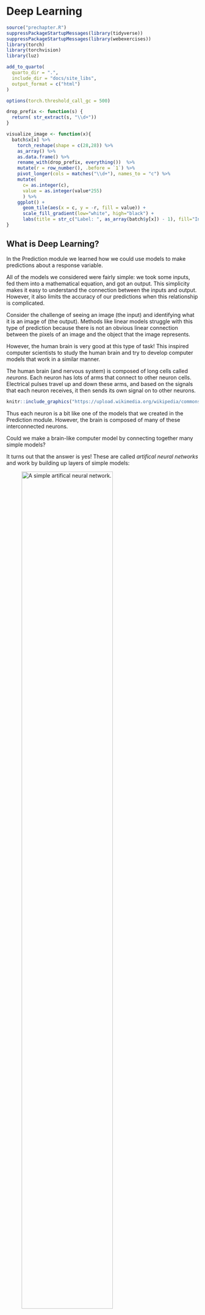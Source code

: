 # Deep Learning {#sec-deep-learning-chapter}

```r
source("prechapter.R")
suppressPackageStartupMessages(library(tidyverse))
suppressPackageStartupMessages(library(webexercises))
library(torch)
library(torchvision)
library(luz)

add_to_quarto(
  quarto_dir = ".",
  include_dir = "docs/site_libs",
  output_format = c("html")
)

options(torch.threshold_call_gc = 500)

drop_prefix <- function(s) {
  return( str_extract(s, "\\d+"))
}

visualize_image <- function(x){
  batch$x[x] %>%
    torch_reshape(shape = c(28,28)) %>%
    as_array() %>%
    as.data.frame() %>%
    rename_with(drop_prefix, everything())  %>%
    mutate(r = row_number(), .before = `1`) %>%
    pivot_longer(cols = matches("\\d+"), names_to = "c") %>%
    mutate(
      c= as.integer(c),
      value = as.integer(value*255)
      ) %>%
    ggplot() +
      geom_tile(aes(x = c, y = -r, fill = value)) +
      scale_fill_gradient(low="white", high="black") +
      labs(title = str_c("Label: ", as_array(batch$y[x]) - 1), fill="Intensity", x = "", y = "")
}
```

## What is Deep Learning?

In the Prediction module we learned how we could use models to make predictions about a response variable.

All of the models we considered were fairly simple: we took some inputs, fed them into a mathematical equation, and got an output. This simplicity makes it easy to understand the connection between the inputs and output. However, it also limits the accuracy of our predictions when this relationship is complicated.

Consider the challenge of seeing an image (the input) and identifying what it is an image of (the output). Methods like linear models struggle with this type of prediction because there is not an obvious linear connection between the pixels of an image and the object that the image represents.

However, the human brain is very good at this type of task! This inspired computer scientists to study the human brain and try to develop computer models that work in a similar manner.

The human brain (and nervous system) is composed of long cells called *neurons*. Each neuron has lots of arms that connect to other neuron cells. Electrical pulses travel up and down these arms, and based on the signals that each neuron receives, it then sends its own signal on to other neurons.

```r
knitr::include_graphics("https://upload.wikimedia.org/wikipedia/commons/thumb/1/10/Blausen_0657_MultipolarNeuron.png/640px-Blausen_0657_MultipolarNeuron.png")
```

Thus each neuron is a bit like one of the models that we created in the Prediction module. However, the brain is composed of many of these interconnected neurons.

Could we make a brain-like computer model by connecting together many simple models?

It turns out that the answer is yes! These are called *artifical neural networks* and work by building up layers of simple models:

![A simple artifical neural network.](https://miro.medium.com/v2/resize:fit:1358/1*Gh5PS4R_A5drl5ebd_gNrg@2x.png){width=75%}

Each of the circles in this picture represents a **node**.

* There are three input nodes (explanatory variables) to this neural network (the yellow circles).

* There are two "hidden layers" (blue and green). Each of the nodes in these layers takes *all* of the nodes in the previous layer as inputs, and then sends its output to *all* of the nodes in the next layer.

* The final layer in this example contains a single node. This node will produce a single prediction (e.g. yes/no, true/false, or a single number).

In subsequent sections we will learn more about all of these pieces, such as:

* What are the input nodes, and how many do we have?
* What are the models at each of nodes in the hidden layers?
* How many output nodes do we need, and what should they output?
* How do we train these networks to make accurate predictions?

## Deep learning in R

We will be using a package called `torch` to create neural networks. `torch` is the R version of a machine learning software library called *PyTorch*, which was originally developed by Facebook for their AI research.

We will also be using two additional packages:

* `torchvision` is an R package that contains helpful code (and datasets) for working with images.

* `luz` is an R package that provides lots of helpful functions to make training `torch` neural networks much easier.




## The MNIST dataset

As an example, we will use the MNIST dataset, which is a famous dataset containing pictures of numbers from 0 to 9, such as this one:

```r
train_ds <- mnist_dataset(
  "images", 
  download = TRUE,
  transform = . %>%
    transform_to_tensor() %>%
    torch_flatten()
  )
train_dl <- dataloader(
  train_ds, 
  batch_size = 32
  )
batch <- train_dl$.iter()$.next()
visualize_image(1)
```

Before we can build our model, we need to understand how data is stored in digital images.

Digital images are composed of small squares called pixels. Each pixel has a single color.

The MNIST images are 28 pixels wide and 28 pixels high. They are *greyscale* images, which means that each pixel has a single color that is somewhere on the spectrum from white to black. There are 256 possible shades on this spectrum, each represented by an integer number from 0 (white) to 255 (black).

For example, this image shows the intensities in each of the pixels of one of the MNIST images:

![A simple artifical neural network.](https://miro.medium.com/v2/resize:fit:629/1*THbDE9VGnlsm2lxnKZug2g.png){width=100%}

Each pixel in our image will be an input to the model. Since there are 28 by 28 pixels in each images, then we will need $28 \times 28 = 512$ input nodes in any artificial neural network that we create.

There are 60,000 training images in the MNIST dataset, and an additional 10,000 test images.

## Data in `torch`

The `torch` package comes with its own concept of a *dataset*, that is different to previous R datasets that we have worked with.

Fortunately the MNIST dataset is already built-in to the `torchvision` package, and so there is a handy function called `mnist_dataset()` that we can use to load it from our computer's hard drive (or download it, if this is the first time running the function):

```r
train_ds <- mnist_dataset(
  "images", 
  download = TRUE,
  transform = . %>%
    transform_to_tensor() %>%
    torch_flatten()
  )
```

If you are looking to modify the `mnist_dataset()` function, then note a few things:

* The first argument, `"images"` is the name of the folder where the data will be stored.
* `download = TRUE` means that the dataset will be downloaded if it can't be found in the *images* folder.
* The `transform` parameter tells `torch` how to load each image. Here we are converting each image to a *tensor* (a 28x28 grid of numbers), and then flattening that grid into one long 1x784 row of numbers. (So that we can treat each image like the row of a dataframe with 784 columns [one column for each pixel]).

The training dataset loaded above contains the 60,000 training images. We can also use the `mnist_dataset()` function to load the 10,000 testing images. Note that everything is the same, except that we have added the `train = FALSE` argument to the function:

```r
test_ds <- mnist_dataset(
  "images",
  download = TRUE,
  train = FALSE,
  transform = . %>%
    transform_to_tensor() %>%
    torch_flatten()
)
```


## `torch` dataloaders

There's an extra step to stetting up our data in `torch` so that it's ready for our model: we need to create *dataloaders*.

Since deep learning datasets are often large, we cannot fit all the data into the computer's memory at once. Instead, `torch` will load the data in *batches*, tune the neural network to that batch, and then repeat on the next batch of data. Loading batches of data is the job of a *dataloader*, which we need to create with the `dataloader()` function:

```r
train_dl <- dataloader(
  train_ds, 
  batch_size = 32,
  shuffle = TRUE
  )
```

Note:
* The first argument is a `torch` dataset - here we are using the training `train_ds` dataset.
* We specify that we want to load the images in batches of 32 images at a time.
* We will also shuffle up the training images when we load them (this will help with training our model in a future step).

## Splitting the dataset for training and validation

```r
train_ds <- dataset_subset(train_ds, indices=10001:59999)
valid_ds <- dataset_subset(train_ds, indices=1:10000)
```

Recall <!--from Chapter @sec-prediction-chapter--> that it's a good idea to split our training set into training and validation data, so that we can tune the model's hyperparameters without overfitting to the test dataset.

Instead of cross-validation, we will simply take a fixed subset of the training images to be the validation set, which we can do with the `dataset_subset()` function from the `torch` package. Here we are selecting the last 10000 images to be our validation set:

```r
train_ds <- dataset_subset(train_ds, indices=1:50000)
valid_ds <- dataset_subset(train_ds, indices=50001:60000)
```

<!-- TODO: justify this choice instead of using cross-validation. Maybe add example cross validation code later? -->

Now we need to recreate the training dataloader `train_dl` on the reduced `train_ds` dataset as well as creating a new dataloader for the data in the validation subset:

```r
train_dl <- dataloader(
  train_ds, 
  batch_size = 32,
  shuffle = TRUE
  )

valid_dl <- dataloader(
  valid_ds,
  batch_size = 32
  )
```

Note that we do not need to shuffle the images for the validation set, because we are not using those to train the model (and the order doesn't matter when we are just using images to see how accurate the model is).


## Inspecting the data

One of the tricky parts of creating a deep learning model is making sure that you get the right number of nodes in each layer. Do do that, we need to understand the dimensions of our input data.

The dataloaders will convert batches of 32 images at a time into something called a *tensor*. This is essentially a table of numbers. We can use the following code to see the dimensions of the first batch of training data:

```r
batch <- train_dl$.iter()$.next()
batch[[1]]$size()
```

The tensor is 32 by 784 - in other words, 32 rows (each representing one of the images in the batch) and 784 columns (each representing a pixel in one of those 28x28 images).

## Visualizing an image

It's sometimes helpful to look at a few of the training images to get an idea of the data that they contain. Here we are using a custom function called `visualize_image()` which takes a number from 1-32 (corresponding to one of the images in the batch from the training set), and shows it:

```r
visualize_image(1)
```

## Creating the network

Finally we are ready to define the shape of our network. We know that we need 784 inputs to the model (one for each pixel), and 10 outputs at the end (one for each of the 10 digits we are trying to predict).

To create the model, we use the `nn_module()` function. Here we are creating a model with a single hidden layer of 256 nodes:

```r
net <- nn_module(
  "onelayer",
  initialize = function() {
    self$net <- nn_sequential(
      nn_linear(784,256),
      nn_relu(),
      nn_linear(256,10)
    )
  },
  forward = function(x) {
    self$net(x)
  }
)
```

* The first argument is just a name for the network (this could be any character string).
* The second parameter, `initialize` is passed a new function in which we define the network's layers. The key steps here are inside the `nn_sequential()` function. With the code:

    ```r
    nn_linear(784,256),
    nn_relu(),
    nn_linear(256,10)
    ```
    
    i. we first define the hidden layer of 256 nodes (each of which gets 784 inputs) with the `nn_linear()` function,
    
    ii. we then use a function `nn_relu()` which is called an activation function (we should put an activation function after every hidden layer),
    
    iii. and finally the last nn_linear() layer creates the 10 output nodes (each of which takes as input the 256 outputs of the previous hidden layer).
    
What's going on with these "linear" nodes and the "activation function"?

Fundamentally, each node in the hidden layer just contains a linear model (i.e. a linear combination of all its inputs)! However, the relationship between image pixel intensities and the digits 0-9 is non-linear. Therefore we convert each node's linear output into a non-linear output. 

We did something very similar with logistic regression (where we used the sigmoid function to convert from a linear output to a response between 0 and 1). Here we are using a function called a "Rectified Linear Activation function" or *relu* for short. You don't need to understand the details of the relu activation for this module, but there are many good tutorial or videos about it on the internet if you want to learn more (such as [this article](https://builtin.com/machine-learning/relu-activation-function)).

## Set-up the model

Next we can use the `setup()` function from the `luz` package to define how we wish to train this model. Note that we pipe in the `net` that we created in the previous section.

```r
model <- net %>%
  setup(
    loss = nn_cross_entropy_loss(), 
    optimizer = optim_adam, 
    metrics = list(
      luz_metric_accuracy()
    )
  )
```

* `loss` defines how we wish to measure the model's error (how wrong it's predictions are). This is the score that we will attempt to reduce as we train the model on batches of 32 images at a time.

* `optimizer` sets the algorithm to train the neural network on each batch. We are using an optimizer called the *Adam optimizer* which generally works well for most neural networks.

* `metrics` defines any additional scores that we wish to calculate during the training process - here we are telling R to report the accuracy as well.

## Training the model

At last we are ready to train the model!

We can use the `fit()` function (also from the `luz` package) to quickly define the training process to run:

```r
fitted <- model %>% 
  fit(
    train_dl, 
    epochs = 10,
    valid_data = valid_dl,
    verbose = TRUE
    )
```

```r
fitted <- model %>% 
  fit(
    train_dl, 
    epochs = 10,
    valid_data = valid_dl,
    verbose = TRUE
    )
```


* The first two arguments are (1) the `model` that we created from the `setup()` function, and (2) the training dataloader `train_dl` to generate batches of 32 training images.

* Then we specify that we want to run the model for 10 *epochs*. An epoch is one training cycle over all of the training images. Since we are training the model by incrementally improving it on all of the images, we will want to go over the entire dataset multiple times to keep improving the model.

<!-- Might want to earlier mention the idea of gradient descent vs exact solutions for model training. -->

* We also specify a validation dataset here, by passing the `valid_dl` dataloader to the `valid_data` parameter.

* Finally, `verbose = TRUE` means that the function will print out the results of the training as it goes (when you run the function, you should see these either below the code chunk or in the Console).

::: {.callout-tip collapse="true"}
## For Mac users

If you have a recent-ish Mac with an M1 or M2 chip, then the code above will generate an error because the GPU (graphics) part of those chips are not yet fully supported by the `torch` package.

To get it to run, you will need to force your code to run on the CPU part of the chip (i.e. on the regular processor). To do this you will need to create a `torch` *accelerator* using the `accelerator()` function, and then pass that accelerator to the `fit()` function, e.g.

```r
acc <- accelerator(cpu=TRUE)
fitted <- model %>% 
  fit(
    ...,
    accelerator = acc
    )
```
:::

## Assess the training history

We can use the `plot()` function on the output of the `fit()` function to create a *ggplot2* graph showing how the loss and the accuracy change over the epochs that we trained the model for:

```r
plot(fitted)
```

```r
knitr::include_graphics("./img/deep_learning_acc-loss_plot.png")
```

The left hand column of graphs show how the good the model's predictions were on the training data (at the end of every epoch of improving the model). The right hand graphs show the same metrics, but on the validation data.

Remember that the *accuracy* is the fraction of images that the model predicts correctly (so a high number is better). The *loss* is the opposite - it's a measure of how many predictions the model gets wrong (so we want it to decrease).

These graphs can tell us about two things:

1. Generalization error.
2. Overfitting.

**Generalization error:** Remember that because we train the model on the training data, it is optimized to predict the correct labels for the training data. However, this is likely to be an overestimate of how good the the model is, since of course it's going to be good at predicting the stuff it learned how to predict. The real test is whether it can also make good predictions on data is has never seen before, such as the validation dataset.

We can compare how well the model *generalizes* by comparing the metrics between the training and validation datasets. Usually the model will do slightly worse on the validation set, but as long as they are similar then this is a sign that our model is able to make good predictions on new data (we would say that it generalizes well, or has low generalization error).

In the plots above, we can see that the losses and accuracies are similar, and so we have a low generalization error.

**Overfitting:** Neural networks are so powerful that they can sometimes fit the training data too well. If we keep on training for more epochs, then the model is likely to get increasingly good at predicting the training data. However, it will plateau or even get worse at predicting data that it hasn't seen before (such as the validation data).

When the plots above show that the validation metrics are plateauing or declining, even though performance on the training data is still improving, then we say that the model is starting to **overfit** the training data.

(Typically we want to stop training after just enough epochs to get the best performance on the validation data, without overfitting to the training data.)

## Testing

Our last step is to test our best model on the test set.

First we need to write a new dataloader for the test data (which we will do in the same way as we created the validation dataloader):

```r
test_dl <- dataloader(
  test_ds, 
  batch_size = 32
  )
```

Then we can use the `evaluate()` function to calculate the loss and accuracy on that test data:

```r
evaluate(fitted, test_dl)
```

::: {.callout-tip collapse="true"}
## For Mac users

As with the `fit()` function, if you have a Mac with an M1 or M2 chip, then you will also need to pass your accelerator to the `evaluate()` function, e.g.

```r
evaluate(fitted, test_dl, accelerator = acc)
```

(Here we are using the same accelerator that we used previously.)
:::

<!-- TODO: fix why the evaluate code chunk isn't working when building the book (with a pointer error)? -->

<!-- Memory and GPU -->

<!-- ```{r} -->
<!-- gc() -->
<!-- ``` -->
